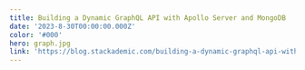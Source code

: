 ---
title: Building a Dynamic GraphQL API with Apollo Server and MongoDB
date: '2023-8-30T00:00:00.000Z'
color: '#000'
hero: graph.jpg
link: 'https://blog.stackademic.com/building-a-dynamic-graphql-api-with-apollo-server-and-mongodb-a-comprehensive-guide-8cd1d3506485'
---
